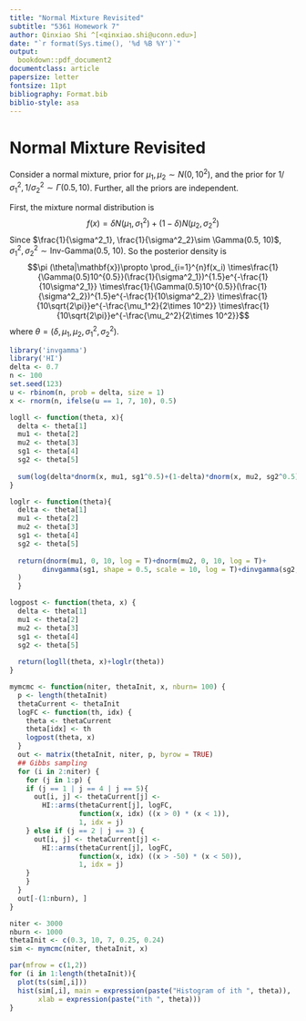 ```yaml
---
title: "Normal Mixture Revisited"
subtitle: "5361 Homework 7"
author: Qinxiao Shi ^[<qinxiao.shi@uconn.edu>]
date: "`r format(Sys.time(), '%d %B %Y')`"
output:
  bookdown::pdf_document2
documentclass: article
papersize: letter
fontsize: 11pt
bibliography: Format.bib
biblio-style: asa
---
```


# Normal Mixture Revisited
Consider a normal mixture, prior for $\mu_1,\mu_2 \sim N(0, 10^2)$, and the prior for $1/\sigma^2_1, 1/\sigma^2_2 \sim \Gamma(0.5, 10)$. Further, all the priors are independent.

First, the mixture normal distribution is 
$$f(x)=\delta N(\mu_1, \sigma^2_1)+(1-\delta)N(\mu_2, \sigma^2_2)$$
Since $\frac{1}{\sigma^2_1}, \frac{1}{\sigma^2_2}\sim \Gamma(0.5, 10)$, $\sigma^2_1, \sigma^2_2 \sim \text{Inv-Gamma(0.5, 10)}$.
So the posterior density is
$$\pi (\theta|\mathbf{x})\propto \prod_{i=1}^{n}f(x_i)
\times\frac{1}{\Gamma(0.5)10^{0.5}}(\frac{1}{\sigma^2_1})^{1.5}e^{-\frac{1}{10\sigma^2_1}}
\times\frac{1}{\Gamma(0.5)10^{0.5}}(\frac{1}{\sigma^2_2})^{1.5}e^{-\frac{1}{10\sigma^2_2}}
\times\frac{1}{10\sqrt{2\pi}}e^{-\frac{\mu_1^2}{2\times 10^2}}
\times\frac{1}{10\sqrt{2\pi}}e^{-\frac{\mu_2^2}{2\times 10^2}}$$
where $\theta=(\delta, \mu_1, \mu_2, \sigma^2_1, \sigma^2_2)$.

```r
library('invgamma')
library('HI')
delta <- 0.7
n <- 100
set.seed(123)
u <- rbinom(n, prob = delta, size = 1)
x <- rnorm(n, ifelse(u == 1, 7, 10), 0.5)

logll <- function(theta, x){
  delta <- theta[1]
  mu1 <- theta[2]
  mu2 <- theta[3]
  sg1 <- theta[4]
  sg2 <- theta[5]
  
  sum(log(delta*dnorm(x, mu1, sg1^0.5)+(1-delta)*dnorm(x, mu2, sg2^0.5)))
}

loglr <- function(theta){
  delta <- theta[1]
  mu1 <- theta[2]
  mu2 <- theta[3]
  sg1 <- theta[4]
  sg2 <- theta[5]
  
  return(dnorm(mu1, 0, 10, log = T)+dnorm(mu2, 0, 10, log = T)+
        dinvgamma(sg1, shape = 0.5, scale = 10, log = T)+dinvgamma(sg2, shape = 0.5, scale = 10, log = T)
  )
  }

logpost <- function(theta, x) {
  delta <- theta[1]
  mu1 <- theta[2]
  mu2 <- theta[3]
  sg1 <- theta[4]
  sg2 <- theta[5]
  
  return(logll(theta, x)+loglr(theta))
}

mymcmc <- function(niter, thetaInit, x, nburn= 100) {
  p <- length(thetaInit)
  thetaCurrent <- thetaInit
  logFC <- function(th, idx) {
    theta <- thetaCurrent
    theta[idx] <- th
    logpost(theta, x)
  }
  out <- matrix(thetaInit, niter, p, byrow = TRUE)
  ## Gibbs sampling
  for (i in 2:niter) {
    for (j in 1:p) {
    if (j == 1 | j == 4 | j == 5){
      out[i, j] <- thetaCurrent[j] <-
        HI::arms(thetaCurrent[j], logFC,
                 function(x, idx) ((x > 0) * (x < 1)), 
                 1, idx = j)
    } else if (j == 2 | j == 3) {
      out[i, j] <- thetaCurrent[j] <-
        HI::arms(thetaCurrent[j], logFC,
                 function(x, idx) ((x > -50) * (x < 50)), 
                 1, idx = j)
    } 
    }
  }
  out[-(1:nburn), ]
}

niter <- 3000
nburn <- 1000
thetaInit <- c(0.3, 10, 7, 0.25, 0.24)
sim <- mymcmc(niter, thetaInit, x)

par(mfrow = c(1,2))
for (i in 1:length(thetaInit)){
  plot(ts(sim[,i]))
  hist(sim[,i], main = expression(paste("Histogram of ith ", theta)),
       xlab = expression(paste("ith ", theta)))
}
```
